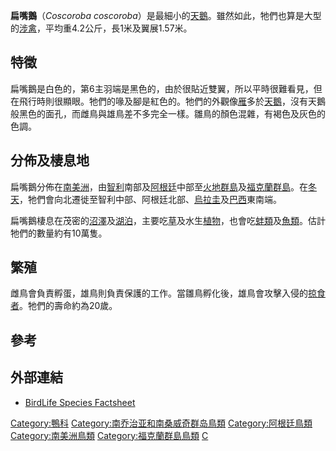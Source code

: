 {{Speciesbox
| image = Coscoroba coscoroba1.jpg
| status = LC
| status_system = IUCN3.1
| status_ref = <ref name=IUCN>{{cite iucn|url=https://www.iucnredlist.org/details/22679866/0 |title=''Coscoroba coscoroba'' |author=BirdLife International |author-link=BirdLife International |year=2012 |access-date=26 November 2013|ref=harv}}</ref>
| genus = Coscoroba
| parent_authority = [[Ludwig_Reichenbach|L. Reichenbach]], 1853
| species = coscoroba
| authority = ({{tsl|en|Juan Ignacio Molina|Molina}}, 1782)
}}
'''扁嘴鵝'''（''Coscoroba coscoroba''）是最細小的[[天鵝|天鵝]]。雖然如此，牠們也算是大型的[[涉禽|涉禽]]，平均重4.2公斤，長1米及翼展1.57米。

==特徵==
扁嘴鵝是白色的，第6主羽端是黑色的，由於很貼近雙翼，所以平時很難看見，但在飛行時則很顯眼。牠們的喙及腳是紅色的。牠們的外觀像[[雁|雁]]多於[[天鵝|天鵝]]，沒有天鵝般黑色的面孔，而雌鳥與雄鳥差不多完全一樣。雛鳥的顏色混雜，有褐色及灰色的色調。

==分佈及棲息地==
扁嘴鵝分佈在[[南美洲|南美洲]]，由[[智利|智利]]南部及[[阿根廷|阿根廷]]中部至[[火地群島|火地群島]]及[[福克蘭群島|福克蘭群島]]。在[[冬天|冬天]]，牠們會向北遷徙至智利中部、阿根廷北部、[[烏拉圭|烏拉圭]]及[[巴西|巴西]]東南端。

扁嘴鵝棲息在茂密的[[沼澤|沼澤]]及[[湖泊|湖泊]]，主要吃[[草|草]]及水生[[植物|植物]]，也會吃[[蚌類|蚌類]]及[[魚類|魚類]]。估計牠們的數量約有10萬隻。

==繁殖==
雌鳥會負責孵蛋，雄鳥則負責保護的工作。當雛鳥孵化後，雄鳥會攻擊入侵的[[掠食者|掠食者]]。牠們的壽命約為20歲。

==參考==
{{reflist}}

==外部連結==
{{commons|Coscoroba coscoroba}}
* [http://www.birdlife.org/datazone/species/index.html?action=SpcHTMDetails.asp&sid=372&m=0 BirdLife Species Factsheet] {{Wayback|url=http://www.birdlife.org/datazone/species/index.html?action=SpcHTMDetails.asp&sid=372&m=0 |date=20090104234831 }}
{{雁形目|A.}}
{{Taxonbar|from=Q144218}}

[[Category:鴨科|Category:鴨科]]
[[Category:南乔治亚和南桑威奇群岛鳥類|Category:南乔治亚和南桑威奇群岛鳥類]]
[[Category:阿根廷鳥類|Category:阿根廷鳥類]]
[[Category:南美洲鳥類|Category:南美洲鳥類]]
[[Category:福克蘭群島鳥類|Category:福克蘭群島鳥類]]
[[Category:1782年描述的鸟类|C]]